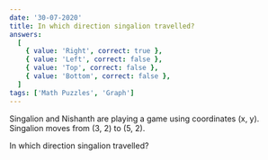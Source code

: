 ```yaml
---
date: '30-07-2020'
title: In which direction singalion travelled?
answers:
  [
    { value: 'Right', correct: true },
    { value: 'Left', correct: false },
    { value: 'Top', correct: false },
    { value: 'Bottom', correct: false },
  ]
tags: ['Math Puzzles', 'Graph']
---
```


Singalion and Nishanth are playing a game using coordinates (x, y). Singalion moves from (3, 2) to (5, 2).

In which direction singalion travelled?
